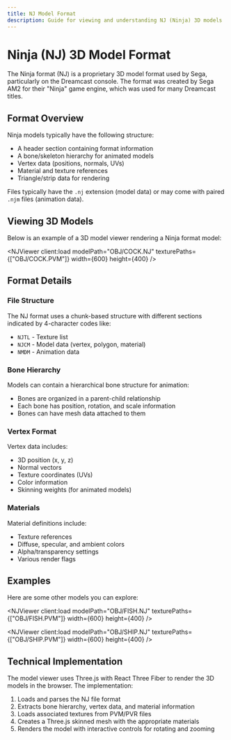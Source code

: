 ```yaml
---
title: NJ Model Format
description: Guide for viewing and understanding NJ (Ninja) 3D models
---
```



# Ninja (NJ) 3D Model Format

The Ninja format (NJ) is a proprietary 3D model format used by Sega, particularly on the Dreamcast console. The format was created by Sega AM2 for their "Ninja" game engine, which was used for many Dreamcast titles.

## Format Overview

Ninja models typically have the following structure:

- A header section containing format information
- A bone/skeleton hierarchy for animated models
- Vertex data (positions, normals, UVs)
- Material and texture references
- Triangle/strip data for rendering

Files typically have the `.nj` extension (model data) or may come with paired `.njm` files (animation data).

## Viewing 3D Models

Below is an example of a 3D model viewer rendering a Ninja format model:

<NJViewer 
  client:load
  modelPath="OBJ/COCK.NJ" 
  texturePaths={["OBJ/COCK.PVM"]}
  width={600}
  height={400}
/>

## Format Details

### File Structure

The NJ format uses a chunk-based structure with different sections indicated by 4-character codes like:

- `NJTL` - Texture list
- `NJCM` - Model data (vertex, polygon, material)
- `NMDM` - Animation data

### Bone Hierarchy

Models can contain a hierarchical bone structure for animation:

- Bones are organized in a parent-child relationship
- Each bone has position, rotation, and scale information
- Bones can have mesh data attached to them

### Vertex Format

Vertex data includes:
- 3D position (x, y, z)
- Normal vectors
- Texture coordinates (UVs)
- Color information
- Skinning weights (for animated models)

### Materials

Material definitions include:
- Texture references
- Diffuse, specular, and ambient colors
- Alpha/transparency settings
- Various render flags

## Examples

Here are some other models you can explore:

<NJViewer 
  client:load
  modelPath="OBJ/FISH.NJ" 
  texturePaths={["OBJ/FISH.PVM"]}
  width={600}
  height={400}
/>

<NJViewer 
  client:load
  modelPath="OBJ/SHIP.NJ" 
  texturePaths={["OBJ/SHIP.PVM"]}
  width={600}
  height={400}
/>

## Technical Implementation

The model viewer uses Three.js with React Three Fiber to render the 3D models in the browser. The implementation:

1. Loads and parses the NJ file format
2. Extracts bone hierarchy, vertex data, and material information
3. Loads associated textures from PVM/PVR files
4. Creates a Three.js skinned mesh with the appropriate materials
5. Renders the model with interactive controls for rotating and zooming